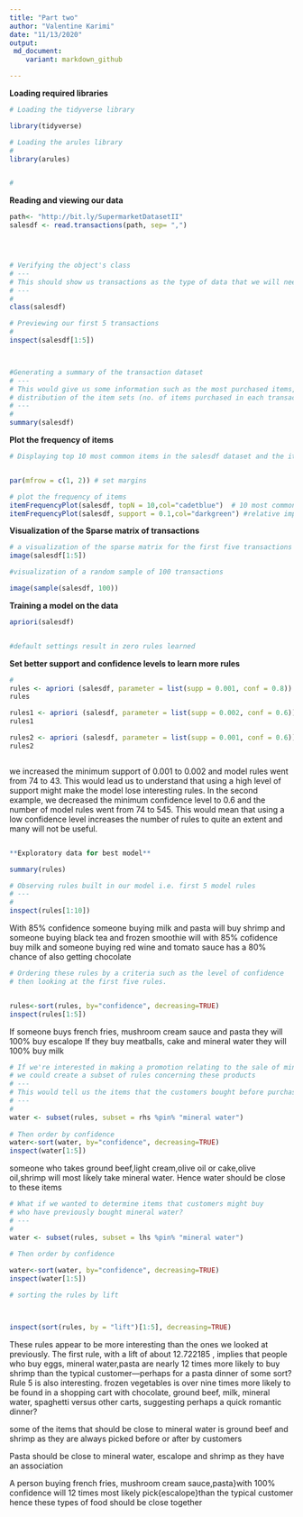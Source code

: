---
title: "Part two"
author: "Valentine Karimi"
date: "11/13/2020"
output: 
 md_document:
    variant: markdown_github

---
**Loading required libraries** 

```{r setup, include=TRUE, echo=TRUE, warning=FALSE, message=FALSE}

# Loading the tidyverse library

library(tidyverse)

# Loading the arules library
#
library(arules)


#
```


**Reading and viewing our data**

```{r, include=TRUE, echo=TRUE}
path<- "http://bit.ly/SupermarketDatasetII"
salesdf <- read.transactions(path, sep= ",")




# Verifying the object's class
# ---
# This should show us transactions as the type of data that we will need
# ---
# 
class(salesdf)

# Previewing our first 5 transactions
#
inspect(salesdf[1:5])



#Generating a summary of the transaction dataset
# ---
# This would give us some information such as the most purchased items, 
# distribution of the item sets (no. of items purchased in each transaction), etc.
# ---
# 
summary(salesdf)

```

**Plot the frequency of items**


```{r, include=TRUE, echo=TRUE}
# Displaying top 10 most common items in the salesdf dataset and the items whose relative #importance is at least 10%


par(mfrow = c(1, 2)) # set margins

# plot the frequency of items
itemFrequencyPlot(salesdf, topN = 10,col="cadetblue")  # 10 most common items
itemFrequencyPlot(salesdf, support = 0.1,col="darkgreen") #relative importance is at least 10%
```


**Visualization of the Sparse matrix of transactions**

```{r, include=TRUE, echo=TRUE}
# a visualization of the sparse matrix for the first five transactions
image(salesdf[1:5])

#visualization of a random sample of 100 transactions

image(sample(salesdf, 100))


```

**Training a model on the data**
```{r}

apriori(salesdf)


#default settings result in zero rules learned


```

**Set better support and confidence levels to learn more rules**

```{r, include=TRUE, echo=TRUE}

#
rules <- apriori (salesdf, parameter = list(supp = 0.001, conf = 0.8)) 
rules
```


```{r, include=TRUE, echo=TRUE}
rules1 <- apriori (salesdf, parameter = list(supp = 0.002, conf = 0.6)) #Increasing minimum support
rules1
```


```{r, include=TRUE, echo=TRUE}

rules2 <- apriori (salesdf, parameter = list(supp = 0.001, conf = 0.6)) #Decreasing confidence
rules2



```
we increased the minimum support of 0.001 to 0.002 and model rules went from 74 to 43. This would lead us to understand that using a high level of support might make the model lose interesting rules. In the second example, we decreased the minimum confidence level to 0.6 and the number of model rules went from 74 to 545. This would mean that using a low confidence level increases the number of rules to quite an extent and many will not be useful.

```R

**Exploratory data for best model**

```
```{r}


summary(rules)
```


```{r}


# Observing rules built in our model i.e. first 5 model rules
# ---
# 
inspect(rules[1:10])
```
With 85% confidence someone buying  milk and pasta will buy shrimp  and someone buying black tea and frozen smoothie will with 85% cofidence buy milk and someone buying red wine and tomato sauce has a 80% chance of also getting chocolate

```{r}
# Ordering these rules by a criteria such as the level of confidence
# then looking at the first five rules.


rules<-sort(rules, by="confidence", decreasing=TRUE)
inspect(rules[1:5])
```


If someone buys french fries, mushroom cream sauce and pasta they will 100% buy escalope
If they buy meatballs, cake and mineral water they will 100% buy milk 
```{r}

# If we're interested in making a promotion relating to the sale of mineral water, 
# we could create a subset of rules concerning these products 
# ---
# This would tell us the items that the customers bought before purchasing yogurt
# ---
# 
water <- subset(rules, subset = rhs %pin% "mineral water")
 
# Then order by confidence
water<-sort(water, by="confidence", decreasing=TRUE)
inspect(water[1:5])
```
someone who takes ground beef,light cream,olive oil or cake,olive oil,shrimp  will most likely take mineral water. Hence water should be close to these items  

```{r}
# What if we wanted to determine items that customers might buy 
# who have previously bought mineral water?
# ---
# 
water <- subset(rules, subset = lhs %pin% "mineral water")
 
# Then order by confidence

water<-sort(water, by="confidence", decreasing=TRUE)
inspect(water[1:5])
```


```{r}

# sorting the rules by lift



inspect(sort(rules, by = "lift")[1:5], decreasing=TRUE)
```

These rules appear to be more interesting than the ones we looked at previously. The first rule, with a lift of about 12.722185 , implies that people who buy eggs, mineral water,pasta are nearly 12 times more likely to buy shrimp than the typical customer—perhaps for a pasta dinner of some sort? Rule 5 is also interesting. frozen vegetables is over nine times more likely to be found in a shopping cart with chocolate, ground beef, milk, mineral water, spaghetti versus other carts, suggesting perhaps a quick romantic dinner?

some of the items that should be close to mineral water is ground beef and shrimp as they are always picked before or after by customers 

Pasta should be close to mineral water, escalope and shrimp as they have an association 

 A person buying french fries, mushroom cream sauce,pasta}with 100% confidence will 12 times most likely pick{escalope}than the typical customer hence these types of food should be close together 



















